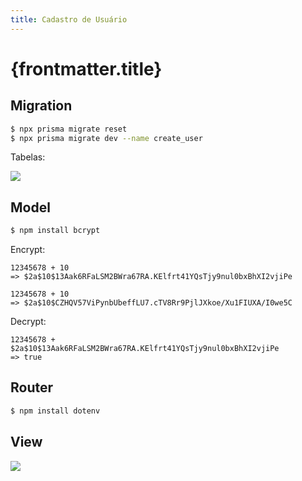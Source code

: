 ```yaml
---
title: Cadastro de Usuário
---
```



# {frontmatter.title}

<CodeTree src="/codes/expressjs/invest-app-prismajs-user" githubUrl={true} devContainerUrl={true} />

## Migration

<CodePreview src="/codes/expressjs/invest-app-prismajs-user/prisma/schema.prisma" />

```bash
$ npx prisma migrate reset
$ npx prisma migrate dev --name create_user
```

Tabelas:

![](/lp2/imgs/expressjs/prismajs-user/database.png)

## Model

```bash
$ npm install bcrypt
```

Encrypt:

```text
12345678 + 10
=> $2a$10$13Aak6RFaLSM2BWra67RA.KElfrt41YQsTjy9nul0bxBhXI2vjiPe
```

```text
12345678 + 10
=> $2a$10$CZHQV57ViPynbUbeffLU7.cTV8Rr9PjlJXkoe/Xu1FIUXA/I0we5C
```

Decrypt:

```text
12345678 + $2a$10$13Aak6RFaLSM2BWra67RA.KElfrt41YQsTjy9nul0bxBhXI2vjiPe
=> true
```


<CodePreview src="/codes/expressjs/invest-app-prismajs-user/src/models/User.js" />

<CodePreview src="/codes/expressjs/invest-app-prismajs-user/src/models/Investment.js" />

## Router

```bash
$ npm install dotenv
```

<CodePreview src="/codes/expressjs/invest-app-prismajs-user/src/index.js" highlightLines="2" />

<CodePreview src="/codes/expressjs/invest-app-prismajs-user/src/routes.js"  highlightLines="108-122" />

<CodePreview src="/codes/expressjs/invest-app-prismajs-user/requests.http" highlightLines="5-15" />

## View

![](/lp2/imgs/expressjs/prismajs-user/signup.png)

<CodePreview src="/codes/expressjs/invest-app-prismajs-user/public/signup.html" />

<CodePreview src="/codes/expressjs/invest-app-prismajs-user/public/js/signup.js" />
